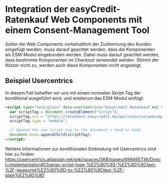 
<Meta title="Getting Started/Consent-Management" />

<h1>Integration der easyCredit-Ratenkauf Web Components mit einem Consent-Management Tool</h1>

Sollen die Web Components vorbehaltlich der Zustimmung des Kunden eingefügt werden, muss darauf geachtet werden, dass die Komponenten als ESM-Modul eingebunden werden. Dabei muss darauf geachtet werden, dass bestimmte Komponenten im Checkout verwendet werden. Stimmt der Nutzer nicht zu, werden auch diese Komponenten nicht angezeigt. 

<h2>Beispiel Usercentrics</h2>

In diesem Fall behelfen wir uns mit einem normalen Skript-Tag der konditional ausgeführt wird, und wiederum das ESM-Modul einfügt:

```html
<script type="text/plain" data-usercentrics="EasyCredit Ratenkauf Web Components">
  var scriptTag = document.createElement("script");
  scriptTag.src = "https://ratenkauf.easycredit.de/api/resource/webcomponents/v3/easycredit-components/easycredit-components.esm.js";
  scriptTag.type = "module";

  // Append the new script tag to the document's head or body
  document.head.appendChild(scriptTag);
</script>
```

Weitere Informationen zur konditionalen Einbindung mit Usercentrics sind hier zu finden:
https://usercentrics.atlassian.net/wiki/spaces/SKB/pages/699465736/Direct+Implementation#Change-script-type-%E2%80%93-%E2%80%9Ctext-%2F-javascript%E2%80%9D-to-%E2%80%9Ctext-%2F-plain%E2%80%9D
